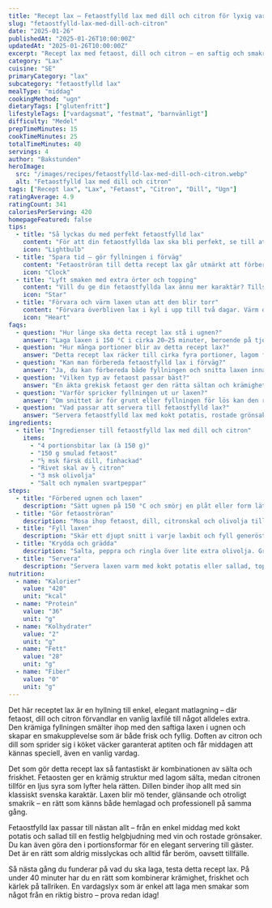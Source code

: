 ```yaml
---
title: "Recept lax – Fetaostfylld lax med dill och citron för lyxig vardag"
slug: "fetaostfylld-lax-med-dill-och-citron"
date: "2025-01-26"
publishedAt: "2025-01-26T10:00:00Z"
updatedAt: "2025-01-26T10:00:00Z"
excerpt: "Recept lax med fetaost, dill och citron – en saftig och smakrik rätt som imponerar på både familj och gäster. Enkel att laga, fylld av fräschhet och krämig sälta!"
category: "Lax"
cuisine: "SE"
primaryCategory: "lax"
subcategory: "fetaostfylld lax"
mealType: "middag"
cookingMethod: "ugn"
dietaryTags: ["glutenfritt"]
lifestyleTags: ["vardagsmat", "festmat", "barnvänligt"]
difficulty: "Medel"
prepTimeMinutes: 15
cookTimeMinutes: 25
totalTimeMinutes: 40
servings: 4
author: "Bakstunden"
heroImage:
  src: "/images/recipes/fetaostfylld-lax-med-dill-och-citron.webp"
  alt: "Fetaostfylld lax med dill och citron"
tags: ["Recept lax", "Lax", "Fetaost", "Citron", "Dill", "Ugn"]
ratingAverage: 4.9
ratingCount: 341
caloriesPerServing: 420
homepageFeatured: false
tips:
  - title: "Så lyckas du med perfekt fetaostfylld lax"
    content: "För att din fetaostfyllda lax ska bli perfekt, se till att osten blandas ordentligt med dill, citron och olivolja. Fyll snitten i laxen rikligt, men inte för mycket – då håller fyllningen sig på plats. Låt laxen vila några minuter efter ugnen så smakerna sätter sig och osten blir krämigt mjuk. Resultatet blir en fyllig, saftig lax med frisk smak av citron och sälta från fetaosten."
    icon: "Lightbulb"
  - title: "Spara tid – gör fyllningen i förväg"
    content: "Fetaoströran till detta recept lax går utmärkt att förbereda dagen innan. Förvara den i kyl tills det är dags att fylla laxen. På så sätt sparar du tid vid middagen och kan lägga mer fokus på tillbehören. Perfekt för dig som vill bjuda på en elegant men snabb rätt mitt i veckan."
    icon: "Clock"
  - title: "Lyft smaken med extra örter och topping"
    content: "Vill du ge din fetaostfyllda lax ännu mer karaktär? Tillsätt lite vitlök i fyllningen, eller toppa med finhackad persilja och rostade pinjenötter. En skvätt honung på toppen innan gräddning ger en lätt karamelliserad yta – en oväntad men magisk kombination med fetaostens sälta."
    icon: "Star"
  - title: "Förvara och värm laxen utan att den blir torr"
    content: "Förvara överbliven lax i kyl i upp till två dagar. Värm den försiktigt i låg ugn, ca 125 °C, så bevaras saftigheten. Den är också underbar kall på en sallad dagen efter – smakerna av citron och dill utvecklas ännu mer när rätten fått stå till sig."
    icon: "Heart"
faqs:
  - question: "Hur länge ska detta recept lax stå i ugnen?"
    answer: "Laga laxen i 150 °C i cirka 20–25 minuter, beroende på tjocklek. Laxen ska vara precis genomstekt men fortfarande saftig. Citronskalet och fetaosten ger den perfekt frisk sälta."
  - question: "Hur många portioner blir av detta recept lax?"
    answer: "Detta recept lax räcker till cirka fyra portioner, lagom för en familjemiddag eller helgbjudning. Servera med potatis, couscous eller en frisk grönsallad."
  - question: "Kan man förbereda fetaostfylld lax i förväg?"
    answer: "Ja, du kan förbereda både fyllningen och snitta laxen innan. Fyll den strax innan gräddning så behåller den sin saftighet och ostens fräschör."
  - question: "Vilken typ av fetaost passar bäst?"
    answer: "En äkta grekisk fetaost ger den rätta sältan och krämigheten. Du kan också använda smulad salladsost för en mildare smak – båda fungerar utmärkt till detta recept lax."
  - question: "Varför spricker fyllningen ut ur laxen?"
    answer: "Om snittet är för grunt eller fyllningen för lös kan den rinna ut. Mosa fetaosten ordentligt och tryck in fyllningen försiktigt, så håller den sig på plats under tillagningen."
  - question: "Vad passar att servera till fetaostfylld lax?"
    answer: "Servera fetaostfylld lax med kokt potatis, rostade grönsaker eller en fräsch citron- och dillsås. Det är en smakrik och elegant rätt som passar alla tillfällen."
ingredients:
  - title: "Ingredienser till fetaostfylld lax med dill och citron"
    items:
      - "4 portionsbitar lax (à 150 g)"
      - "150 g smulad fetaost"
      - "½ msk färsk dill, finhackad"
      - "Rivet skal av ½ citron"
      - "3 msk olivolja"
      - "Salt och nymalen svartpeppar"
steps:
  - title: "Förbered ugnen och laxen"
    description: "Sätt ugnen på 150 °C och smörj en plåt eller form lätt med olivolja."
  - title: "Gör fetaoströran"
    description: "Mosa ihop fetaost, dill, citronskal och olivolja till en krämig röra."
  - title: "Fyll laxen"
    description: "Skär ett djupt snitt i varje laxbit och fyll generöst med fetaoströran."
  - title: "Krydda och grädda"
    description: "Salta, peppra och ringla över lite extra olivolja. Grädda i ugnen 20–25 minuter."
  - title: "Servera"
    description: "Servera laxen varm med kokt potatis eller sallad, toppad med färsk dill."
nutrition:
  - name: "Kalorier"
    value: "420"
    unit: "kcal"
  - name: "Protein"
    value: "36"
    unit: "g"
  - name: "Kolhydrater"
    value: "2"
    unit: "g"
  - name: "Fett"
    value: "28"
    unit: "g"
  - name: "Fiber"
    value: "0"
    unit: "g"
---
```


Det här receptet lax är en hyllning till enkel, elegant matlagning – där fetaost, dill och citron förvandlar en vanlig laxfilé till något alldeles extra. Den krämiga fyllningen smälter ihop med den saftiga laxen i ugnen och skapar en smakupplevelse som är både frisk och fyllig. Doften av citron och dill som sprider sig i köket väcker garanterat aptiten och får middagen att kännas speciell, även en vanlig vardag.

Det som gör detta recept lax så fantastiskt är kombinationen av sälta och friskhet. Fetaosten ger en krämig struktur med lagom sälta, medan citronen tillför en ljus syra som lyfter hela rätten. Dillen binder ihop allt med sin klassiskt svenska karaktär. Laxen blir mö tender, glänsande och otroligt smakrik – en rätt som känns både hemlagad och professionell på samma gång.

Fetaostfylld lax passar till nästan allt – från en enkel middag med kokt potatis och sallad till en festlig helgbjudning med vin och rostade grönsaker. Du kan även göra den i portionsformar för en elegant servering till gäster. Det är en rätt som aldrig misslyckas och alltid får beröm, oavsett tillfälle. 

Så nästa gång du funderar på vad du ska laga, testa detta recept lax. På under 40 minuter har du en rätt som kombinerar krämighet, friskhet och kärlek på tallriken. En vardagslyx som är enkel att laga men smakar som något från en riktig bistro – prova redan idag!
